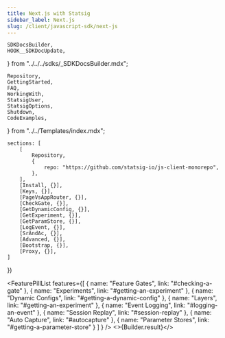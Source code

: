 ```yaml
---
title: Next.js with Statsig
sidebar_label: Next.js
slug: /client/javascript-sdk/next-js
---
```



    SDKDocsBuilder,
    HOOK__SDKDocUpdate,
} from "../../../sdks/_SDKDocsBuilder.mdx";

    Repository,
    GettingStarted,
    FAQ,
    WorkingWith,
    StatsigUser,
    StatsigOptions,
    Shutdown,
    CodeExamples,
} from "../../Templates/index.mdx";


    sections: [
        [
            Repository,
            {
                repo: "https://github.com/statsig-io/js-client-monorepo",
            },
        ],
        [Install, {}],
        [Keys, {}],
        [PageVsAppRouter, {}],
        [CheckGate, {}],
        [GetDynamicConfig, {}],
        [GetExperiment, {}],
        [GetParamStore, {}],
        [LogEvent, {}],
        [SrAndAc, {}],
        [Advanced, {}],
        [Bootstrap, {}],
        [Proxy, {}],
    ]
})


<FeaturePillList
    features={[
      { name: "Feature Gates", link: "#checking-a-gate" },
      { name: "Experiments", link: "#getting-an-experiment" },
      { name: "Dynamic Configs", link: "#getting-a-dynamic-config" },
      { name: "Layers", link: "#getting-an-experiment" },
      { name: "Event Logging", link: "#logging-an-event" },
      { name: "Session Replay", link: "#session-replay" },
      { name: "Auto Capture", link: "#autocapture" },
      { name: "Parameter Stores", link: "#getting-a-parameter-store" }
    ]
  }
/>
<>{Builder.result}</>

